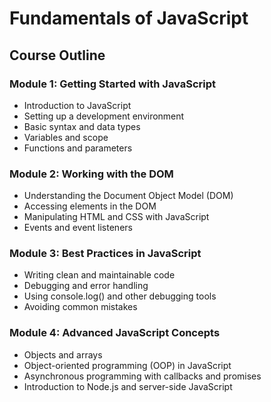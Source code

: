 # Fundamentals of JavaScript

## Course Outline

### Module 1: Getting Started with JavaScript

- Introduction to JavaScript
- Setting up a development environment
- Basic syntax and data types
- Variables and scope
- Functions and parameters

### Module 2: Working with the DOM

- Understanding the Document Object Model (DOM)
- Accessing elements in the DOM
- Manipulating HTML and CSS with JavaScript
- Events and event listeners

### Module 3: Best Practices in JavaScript

- Writing clean and maintainable code
- Debugging and error handling
- Using console.log() and other debugging tools
- Avoiding common mistakes

### Module 4: Advanced JavaScript Concepts

- Objects and arrays
- Object-oriented programming (OOP) in JavaScript
- Asynchronous programming with callbacks and promises
- Introduction to Node.js and server-side JavaScript
